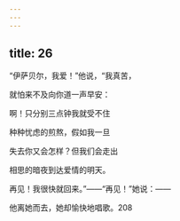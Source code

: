 ```yaml
---
---
---
```

title: 26
---




“伊萨贝尔，我爱！”他说，“我真苦，

就怕来不及向你道一声早安：

啊！只分别三点钟我就受不住

种种忧虑的煎熬，假如我一旦

失去你又会怎样？但我们会走出

相思的暗夜到达爱情的明天。

再见！我很快就回来。”——“再见！”她说：——

他离她而去，她却愉快地唱歌。208